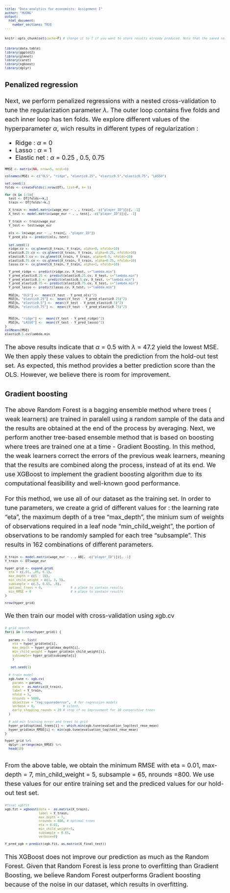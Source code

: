 ---
title: "Data analytics for economists: Assignment I"
author: "HUONG"
output: 
  html_document:
    number_sections: TRUE
---

<style type="text/css">
body{ font-size: 15pt;}
pre {font-size: 12px;}
p {line-height: 1.5em;}
p {margin-bottom: 1em;}
p {margin-top: 1em;}
</style>

```{r include=FALSE}
knitr::opts_chunk$set(cache=F) # change it to T if you want to store results already produced. Note that the saved results will not be overwritten if you did not name each code chunk. Use it with caution.
```

```{r}
library(data.table)
library(ggplot2)
library(glmnet)
library(caret)
library(xgboost)
library(dplyr)
```



### Penalized regression
Next, we perform penalized regressions with a nested cross-validation to tune the regularization parameter $\lambda$. The outer loop contains five folds and each inner loop has ten folds. We explore different values of the hyperparameter $\alpha$, wich results in different types of regularization :  


- Ridge : $\alpha$ = 0
- Lasso : $\alpha$ = 1
- Elastic net : $\alpha$ = 0.25 , 0.5, 0.75


```{r}
MMSE <- matrix(NA, nrow=5, ncol=6) 

colnames(MSE) <- c("OLS", "ridge", "elastic0.25", "elastic0.5","elastic0.75", "LASSO")

set.seed(1)
folds <- createFolds(1:nrow(DT), list=F, k= 5)

for (k in 1:5){
  test <- DT[folds==k,] 
  train <- DT[folds!=k,] 

  X_train <- model.matrix(wage_eur ~ . , train[, -c("player_ID")])[, -1] 
  X_test <- model.matrix(wage_eur ~ . , test[, -c("player_ID")])[, -1] 
  
  Y_train <- train$wage_eur
  Y_test <- test$wage_eur
  
  ols <- lm(wage_eur ~ ., train[, -"player_ID"])
  Y_pred_ols <- predict(ols, test)
  
  set.seed(1)
  ridge.cv <- cv.glmnet(X_train, Y_train, alpha=0, nfolds=10)
  elastic0.25.cv <- cv.glmnet(X_train, Y_train, alpha=0.25, nfolds=10)
  elastic0.5.cv <- cv.glmnet(X_train, Y_train, alpha=0.5, nfolds=10)
  elastic0.75.cv <- cv.glmnet(X_train, Y_train, alpha=0.75, nfolds=10)
  lasso.cv <- cv.glmnet(X_train, Y_train, alpha=1, nfolds=10)

  Y_pred_ridge <- predict(ridge.cv, X_test, s="lambda.min")
  Y_pred_elastic0.25 <- predict(elastic0.25.cv, X_test, s="lambda.min")
  Y_pred_elastic0.5 <- predict(elastic0.5.cv, X_test, s="lambda.min")
  Y_pred_elastic0.75 <- predict(elastic0.75.cv, X_test, s="lambda.min")
  Y_pred_lasso <- predict(lasso.cv, X_test, s="lambda.min")
  
  MSE[k, "OLS"] <-  mean((Y_test - Y_pred_ols)^2)
  MSE[k, "elastic0.25"] <-  mean((Y_test - Y_pred_elastic0.25)^2)
  MSE[k, "elastic0.5"] <-  mean((Y_test - Y_pred_elastic0.5)^2)
  MSE[k, "elastic0.75"] <-  mean((Y_test - Y_pred_elastic0.75)^2)
  
  
  MSE[k, "ridge"] <-  mean((Y_test - Y_pred_ridge)^2)
  MSE[k, "LASSO"] <-  mean((Y_test - Y_pred_lasso)^2)
}
colMeans(MSE)
elastic0.5.cv$lambda.min

```

The above results indicate that $\alpha$ = 0.5 with $\lambda$ = 47.2 yield the lowest MSE. We then apply these values to obtain the prediction from the hold-out test set. As expected, this method provides a better prediction score than the OLS. However, we believe there is room for improvement. 

### Gradient boosting 
The above Random Forest is a bagging ensemble method where  trees ( weak learners) are trained in paralell using a random sample of the data and the results are obtained at the end of the process by averaging. Next, we perform another tree-based ensemble method that is based on boosting where trees are trained one at a time - Gradient Boosting. In this method, the weak learners correct the errors of the previous weak learners, meaning that the results are combined along the process, instead of at its end. We use XGBoost to implement the gradient boosting algorithm due to its computational feasibility and well-known good performance.  

For this method, we use all of our dataset as the training set. In order to tune parameters, we create a grid of different values for : the learning rate "eta", the maximum  depth of a tree "max_depth", the minium sum of weights of observations required in a leaf node "min_child_weight", the portion of observations to be randomly sampled for each tree "subsample".  This results in 162 combinations of different parameters. 


```{r}

X_train <- model.matrix(wage_eur ~ . , AB[, -c("player_ID")])[, -1] 
Y_train <- DT$wage_eur  

hyper_grid <- expand.grid(
  eta = c(.01, .05, 0.1),
  max_depth = c(5 : 10),
  min_child_weight = c(1, 3, 5),
  subsample = c(.5, 0.65, .8),
  optimal_trees = 0,               # a place to contain results
  min_RMSE = 0                     # a place to contain results
)

nrow(hyper_grid)

```

We then train our model with cross-validation using xgb.cv

```{r}
# grid search 
for(i in 1:nrow(hyper_grid)) {
  
  params <- list(
    eta = hyper_grid$eta[i],
    max_depth = hyper_grid$max_depth[i],
    min_child_weight = hyper_grid$min_child_weight[i],
    subsample= hyper_grid$subsample[i]
    )
  
   set.seed(1)
  
  # train model
  xgb.tune <- xgb.cv(
    params = params,
    data =  as.matrix(X_train), 
    label = Y_train,
    nfold = 5,
    nrounds = 5000,
    objective = "reg:squarederror",  # for regression models
    verbose = 0,               # silent,
    early_stopping_rounds = 20 # stop if no improvement for 10 consecutive trees
  )
  
  # add min training error and trees to grid
  hyper_grid$optimal_trees[i] <- which.min(xgb.tune$evaluation_log$test_rmse_mean)
  hyper_grid$min_RMSE[i] <- min(xgb.tune$evaluation_log$test_rmse_mean)
}

hyper_grid %>%
  dplyr::arrange(min_RMSE) %>%
  head(10)
 
```

From the above table, we obtain the minimum RMSE with eta = 0.01, max-depth = 7, min_child_weight = 5, subsample = 65, nrounds =800. We use these values for our entire training set and the prediced values for our hold-out test set. 

```{r}
#final xgbfit
xgb.fit = xgboost(data =  as.matrix(X_train), 
                  label = Y_train, 
                  max.depth = 7,  
                  nrounds = 800, # optimal trees
                  eta = 0.01, 
                  min_child_weight=5,
                  subsample = 0.65, 
                  verbose=0)

Y_pred_xgb = predict(xgb.fit, as.matrix(X_final_test))

```

This XGBoost does not improve our prediction as much as the Random Forest. Given that Random Forest is less prone to overfitting than Gradient Boosting, we believe Random Forest outperforms Gradient boosting because of the noise in our dataset, which results in overfitting. 



